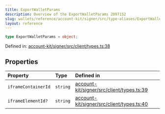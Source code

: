 ```yaml
---
title: ExportWalletParams
description: Overview of the ExportWalletParams 2097152
slug: wallets/reference/account-kit/signer/src/type-aliases/ExportWalletParams
layout: reference
---
```


```ts
type ExportWalletParams = object;
```

Defined in: [account-kit/signer/src/client/types.ts:38](https://github.com/alchemyplatform/aa-sdk/blob/923a52171f7246172caf350853843e6680197da9/account-kit/signer/src/client/types.ts#L38)

## Properties

| Property                                         | Type     | Defined in                                                                                                                                                                      |
| :----------------------------------------------- | :------- | :------------------------------------------------------------------------------------------------------------------------------------------------------------------------------ |
| <a id="iframecontainerid" /> `iframeContainerId` | `string` | [account-kit/signer/src/client/types.ts:39](https://github.com/alchemyplatform/aa-sdk/blob/923a52171f7246172caf350853843e6680197da9/account-kit/signer/src/client/types.ts#L39) |
| <a id="iframeelementid" /> `iframeElementId?`    | `string` | [account-kit/signer/src/client/types.ts:40](https://github.com/alchemyplatform/aa-sdk/blob/923a52171f7246172caf350853843e6680197da9/account-kit/signer/src/client/types.ts#L40) |
